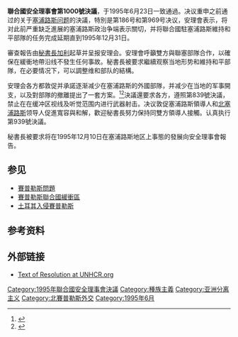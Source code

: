 {{Infobox UN resolution
|number = 1000
|organ = SC
|date = 6月23日
|year = 1995年
|meeting = 3547
|code = S/RES/1000
|document = http://daccess-dds-ny.un.org/doc/UNDOC/GEN/N95/189/13/PDF/N9518913.pdf?OpenElement
|for = 15
|abstention = 0
|against = 0
|subject = 塞浦路斯局势
|result = 通过 
|image = Cyprus BufferZoneInBlue.png
|caption = 塞浦路斯分裂态势
}}

'''聯合國安全理事會第1000號決議'''，于1995年6月23日一致通過。决议重申之前通过的关于[[塞浦路斯问题|塞浦路斯问题]]的決議，特別是第186号和第969号决议，安理會表示，将对此前严重缺乏進展的塞浦路斯政治争端表示關切，并将聯合國駐塞浦路斯維持和平部隊的任务完成延期直到1995年12月31日。

審查報告由[[联合国秘书长|秘書長]][[布特羅斯·布特羅斯-蓋里|加利]]起草并呈报安理会。安理會呼籲雙方與聯塞部隊合作，以確保在緩衝地帶沿线不發生任何事故。秘書長被要求繼續观察当地形势和維持和平部隊，在必要情况下，可以調整维和部队的結構。

安理会各方都敦促并承諾逐渐减少在塞浦路斯的外國部隊，并减少在当地的军事開支，以及對部隊的撤離提出了一套方案。<ref>{{cite book|last=Necatigil|first=Zaim M.|title=The Cyprus question and the Turkish position in international law|year=1993|edition=2nd|series=Oxford University Press|page=Ixx|isbn=978-0-19-825846-9}}</ref><ref>{{cite web|url=http://www.fas.org/man/crs/89-140.htm|title=89140: Cyprus: Status of U.N. Negotiations|last=Migdalovitz|first=Carol|date=3 December 1996|publisher=CRS Issue Brief|accessdate=2015-05-17|archive-date=2016-03-03|archive-url=https://web.archive.org/web/20160303233148/http://fas.org/man/crs/89-140.htm|dead-url=no}}</ref>決議還要求各方，遵照第839號決議，禁止在在缓冲区视线及听觉范围内进行武器射击。决议敦促塞浦路斯領導人和[[北塞浦路斯|北塞浦路斯]]领导人促進寬容與和解，歡迎秘書長努力保持同雙方領導人接觸。认真执行第939號決議。

秘書長被要求将在1995年12月10日在塞浦路斯地区上事態的發展向安全理事會報告。

==参见==
* [[賽普勒斯問題|賽普勒斯問題]]
* [[賽普勒斯聯合國緩衝區|賽普勒斯聯合國緩衝區]]
* [[土耳其入侵賽普勒斯|土耳其入侵賽普勒斯]]

==参考资料==
{{reflist|colwidth=30em}}

==外部链接==
* [http://www.unhcr.org/refworld/docid/3b00f13e58.html Text of Resolution at UNHCR.org] {{Wayback|url=http://www.unhcr.org/refworld/docid/3b00f13e58.html |date=20121011225748 }}

{{UNSCR 1995}}

[[Category:1995年聯合國安全理事會決議|Category:1995年聯合國安全理事會決議]]
[[Category:種族主義|Category:種族主義]]
[[Category:亚洲分离主义|Category:亚洲分离主义]]
[[Category:北賽普勒斯外交|Category:北賽普勒斯外交]]
[[Category:1995年6月|Category:1995年6月]]